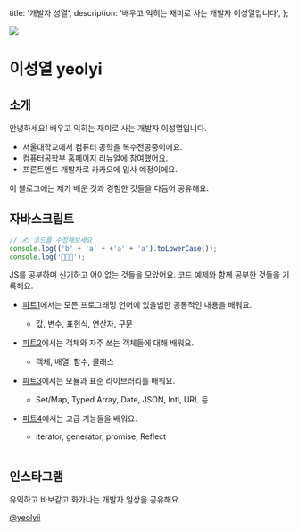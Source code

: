 
  title: '개발자 성열',
  description: '배우고 익히는 재미로 사는 개발자 이성열입니다',
};

<img src="/profile.jpg" className="mt-0 h-[128px] w-[256px] object-cover" />

# 이성열 yeolyi

## 소개

안녕하세요! 배우고 익히는 재미로 사는 개발자 이성열입니다.

- 서울대학교에서 컴퓨터 공학을 복수전공중이에요.
- <a href="https://cse.snu.ac.kr">컴퓨터공학부 홈페이지</a> 리뉴얼에 참여했어요.
- 프론트엔드 개발자로 카카오에 입사 예정이에요.

이 블로그에는 제가 배운 것과 경험한 것들을 다듬어 공유해요.

## 자바스크립트

```js
// ✍️ 코드를 수정해보세요
console.log(('b' + 'a' + +'a' + 'a').toLowerCase());
console.log('🍌🍌🍌');
```

JS를 공부하며 신기하고 어이없는 것들을 모았어요. 코드 예제와 함께 공부한 것들을
기록해요.

- [파트1](./js/0)에서는 모든 프로그래밍 언어에 있을법한 공통적인 내용을 배워요.
  - 값, 변수, 표현식, 연산자, 구문
- [파트2](./js/1)에서는 객체와 자주 쓰는 객체들에 대해 배워요.
  - 객체, 배열, 함수, 클래스
- [파트3](./js/2)에서는 모듈과 표준 라이브러리를 배워요.
  - Set/Map, Typed Array, Date, JSON, Intl, URL 등
- [파트4](./js/3)에서는 고급 기능들을 배워요.

  - iterator, generator, promise, Reflect

  <br />

## 인스타그램

<ImageViewer src={instagram} alt="인스타그램 메인" widthPercentage="50%" />

유익하고 바보같고 화가나는 개발자 일상을 공유해요.

<a href="https://instagram.com/yeolyii">@yeolyii</a>
